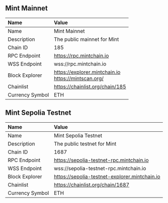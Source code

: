 ## Mint Mainnet

| Name            | Value                       |
| :-------------- | :-------------------------- |
| Name            | Mint Mainnet                |
| Description     | The public mainnet for Mint |
| Chain ID        | 185                         |
| RPC Endpoint    | https://rpc.mintchain.io    |
| WSS Endpoint    | wss://rpc.mintchain.io      |
| Block Explorer  | https://explorer.mintchain.io <br/> https://mintscan.org/ |
| Chainlist       | https://chainlist.org/chain/185 |
| Currency Symbol | ETH                         |

## Mint Sepolia Testnet

| Name            | Value                                         |
| :-------------- | :-------------------------------------------- |
| Name            | Mint Sepolia Testnet                          |
| Description     | The public testnet for Mint                   |
| Chain ID        | 1687                                          |
| RPC Endpoint    | https://sepolia-testnet-rpc.mintchain.io      |
| WSS Endpoint    | wss://sepolia-testnet-rpc.mintchain.io        |
| Block Explorer  | https://sepolia-testnet-explorer.mintchain.io |
| Chainlist       | https://chainlist.org/chain/1687              |
| Currency Symbol | ETH                                           |